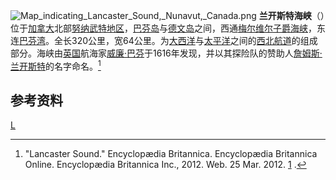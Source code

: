 {{coord|74|13|N|084|00|W|region:CA-NU_type:waterbody_scale:500000|display=title}}
[[Image:Map_indicating_Lancaster_Sound,_Nunavut,_Canada.png|right]]
'''兰开斯特海峡'''（{{lang-en|Lancaster Sound}}）位于[[加拿大|加拿大]]北部[[努纳武特地区|努纳武特地区]]，[[巴芬岛|巴芬岛]]与[[德文岛|德文岛]]之间，西通[[梅尔维尔子爵海峡|梅尔维尔子爵海峡]]，东连[[巴芬湾|巴芬湾]]。全长320公里，宽64公里。为[[大西洋|大西洋]]与[[太平洋|太平洋]]之间的[[西北航道|西北航道]]的组成部分。海峡由[[英国|英国]]航海家[[威廉·巴芬|威廉·巴芬]]于1616年发现，并以其探险队的赞助人[[詹姆斯·兰开斯特|詹姆斯·兰开斯特]]的名字命名。<ref>"Lancaster Sound." Encyclopædia Britannica. Encyclopædia Britannica Online. Encyclopædia Britannica Inc., 2012. Web. 25 Mar. 2012. [http://www.britannica.com/EBchecked/topic/329017/Lancaster-Sound] {{Wayback|url=http://www.britannica.com/EBchecked/topic/329017/Lancaster-Sound |date=20140428110516 }}.</ref>
==参考资料==
{{reflist}}
{{Authority control}}
[[Category:加拿大海峡|L]]
